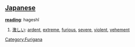 == [[Japanese]] ==                                          

'''[[reading]]''': hageshî

# [[激しい]]: [[ardent]], [[extreme]], [[furious]], [[severe]], [[violent]], [[vehement]]
[[Category:Furigana]]
